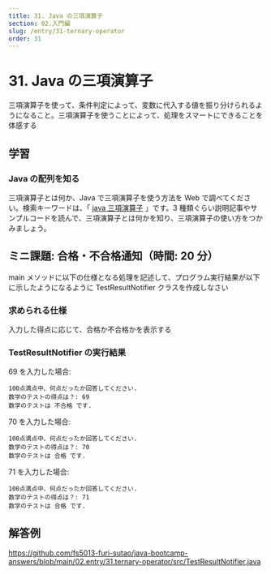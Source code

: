 ```yaml
---
title: 31. Java の三項演算子
section: 02.入門編
slug: /entry/31-ternary-operator
order: 31
---
```


# 31. Java の三項演算子

<p class="goal">
  三項演算子を使って、条件判定によって、変数に代入する値を振り分けられるようになること。三項演算子を使うことによって、処理をスマートにできることを体感する
</p>

## 学習

### Java の配列を知る

三項演算子とは何か、Java で三項演算子を使う方法を Web で調べてください。検索キーワードは、「 [java 三項演算子](https://www.google.com/search?q=java+三項演算子) 」です。3 種類ぐらい説明記事やサンプルコードを読んで、三項演算子とは何かを知り、三項演算子の使い方をつかみましょう。

## ミニ課題: 合格・不合格通知（時間: 20 分）

main メソッドに以下の仕様となる処理を記述して、プログラム実行結果が以下に示したようになるように TestResultNotifier クラスを作成しなさい

### 求められる仕様

入力した得点に応じて、合格か不合格かを表示する

### TestResultNotifier の実行結果

69 を入力した場合:

```
100点満点中、何点だったか回答してください.
数学のテストの得点は？: 69
数学のテストは 不合格 です.
```

70 を入力した場合:

```
100点満点中、何点だったか回答してください.
数学のテストの得点は？: 70
数学のテストは 合格 です.
```

71 を入力した場合:

```
100点満点中、何点だったか回答してください.
数学のテストの得点は？: 71
数学のテストは 合格 です.
```

## 解答例

https://github.com/fs5013-furi-sutao/java-bootcamp-answers/blob/main/02.entry/31.ternary-operator/src/TestResultNotifier.java
